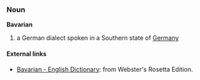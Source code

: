 ===Noun===
'''Bavarian'''

# a German dialect spoken in a Southern state of [[Germany]]

==== External links====
*[http://www.websters-online-dictionary.org/definition/Bavarian-english/ Bavarian - English Dictionary]: from Webster's Rosetta Edition.